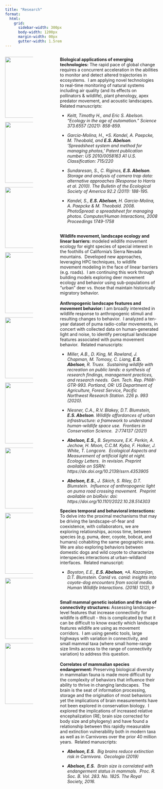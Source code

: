 ```yaml
---
title: "Research"
format:
  html: 
    grid:
      sidebar-width: 300px
      body-width: 1200px
      margin-width: 00px
      gutter-width: 1.5rem
---
```


:::: {.columns}

::: {.column width="20%"}

![](images/puma-427276-960-720-corrinast-pixabay-cc0_orig.jpg){fig-align="left" width=200px}

![](images/robot.jpg){fig-align="left" width=200px}

![](images/dear-1367217-960-720-pixabay-cc0_orig.jpg){fig-align="left" width=200px}

![](images/cir_orig.jpg){fig-align="left" width=200px}

![](images/ker_orig.jpg){fig-align="left" width=200px}

![](images/lcp_orig.jpg){fig-align="left" width=200px}

![](images/coyote-pixabay-cc0_orig.jpg){fig-align="left" width=200px}

![](images/mouse-pexels-cc0_orig.jpg){fig-align="left" width=200px}

![](images/dna-cc0_orig.jpg){fig-align="left" width=200px}

![](images/skull-cc0_orig.jpg){fig-align="left" width=200px}

:::

::: {.column width="10%"}
<!-- empty column to create gap -->
:::

::: {.column width="70%"}

**Biological applications of emerging technologies:** The rapid pace of global change requires a concurrent acceleration in the abilities to monitor and detect altered trajectories in ecosystems.  I am applying novel technologies to real-time monitoring of natural systems including air quality (and its effects on pollinators & wildlife), plant phenology, apex predator movement, and acoustic landscapes. Related manuscripts:

-   *Keitt, Timothy H., and Eric S. Abelson. "Ecology in the age of automation." Science 373.6557 (2021): 858-859.*

-   *Garcia-Molina, H., \*S. Kandel, A. Paepcke, M. Theobald, and **E.S. Abelson**. ‘Spreadsheet system and method for managing photos,’ Patent publication number: US 2010/0058163 A1 U.S. Classification: 715/220*

-   *Sundaresan, S., C. Riginos, **E.S. Abelson**. Storage and analysis of camera trap data: alternative approaches (Response to Harris et al. 2010). The Bulletin of the Ecological Society of America 92.2 (2011): 188-195.*

-   *Kandel, S., **E.S. Abelson**, H. Garcia-Molina, A. Paepcke & M. Theobald. 2008. PhotoSpread: a spreadsheet for managing photos. Computer/Human Interactions, 2008 Proceedings 1749-1758*

**\
Wildlife movement, landscape ecology and linear barriers:** modeled wildlife movement ecology for eight species of special interest in the foothills of California's Sierra Nevada mountains.  Developed new approaches, leveraging HPC techniques, to wildlife movement modeling in the face of linear barriers (e.g. roads).  I am continuing this work through building models exploring deer movement ecology and behavior using sub-populations of "urban" deer vs. those that maintain historically migratory behavior. \
\
**Anthropogenic landscape features and movement behavior:** I am broadly interested in wildlife response to anthropogenic stimuli and resulting changes to behavior.  I analyzed a ten-year dataset of puma radio-collar movements, in concert with collected data on human-generated light and noise, to identify perceptual landscape features associated with puma movement behavior.  Related manuscripts:

-   *Miller, A.B., D. King, M. Rowland, J. Chapman, M. Tomosy, C. Liang, **E.S. Abelson**, R. Truex.  Sustaining wildlife with recreation on public lands: a synthesis of research findings, management practices, and research needs.  Gen. Tech. Rep. PNW-GTR-993. Portland, OR: US Department of Agriculture, Forest Service, Pacific Northwest Research Station. 226 p. 993 (2020).*

-   *Niesner, C.A., R.V. Blakey, D.T. Blumstein, **E.S. Abelson**. Wildlife affordances of urban infrastructure: a framework to understand human-wildlife space use.  Frontiers in Conservation Science.  2:774137 (2021)*

-   ***Abelson, E.S.,** B. Seymoure, E.K. Perkin, A. Jechow, H. Moon, C.C.M. Kyba, F. Holker, J. White, T. Longcore.  Ecological Aspects and Measurement of artificial light at night.  Ecology Letters.  In revision. Preprint available on SSRN: https://dx.doi.org/10.2139/ssrn.4353905*

-   ***Abelson, E.S.**, J. Sikich, S. Riley, D.T. Blumstein.  Influence of anthropogenic light on puma road crossing movement.  Preprint available on bioRxiv: doi: https://doi.org/10.1101/2022.10.28.514303*\

**Species temporal and behavioral interactions:** To delve into the proximal mechanisms that may be driving the landscape-of-fear and coexistence, with collaborators, we are exploring relationships, across time, between species (e.g. puma, deer, coyote, bobcat, and humans) cohabiting the same geographic area.  We are also exploring behaviors between domestic dogs and wild coyote to characterize interspecies interactions at urban-wildland interfaces.  Related manuscript:

-   *Boyston, E.E., **E.S. Abelson**, \*A. Kazanjian, D.T. Blumstein. Canid vs. canid: insights into coyote-dog encounters from social media.  Human Wildlife Interactions. (2018) 12(2), 9*

\
**Small mammal genetic isolation and the role of connectivity structures:** Assessing landscape-level features that increase connectivity for wildlife is difficult - this is complicated by that it can be difficult to know exactly which landscape features wildlife are using as movement corridors.  I am using genetic tools, large highways with variation in connectivity, and small mammal taxa (where small home-range size limits access to the range of connectivity variation) to address this question.    \
\
**Correlates of mammalian species endangerment:** Preserving biological diversity in mammalian fauna is made more difficult by the complexity of behaviors that influence their ability to thrive in changing landscapes.  The brain is the seat of information processing, storage and the origination of most behaviors yet the implications of brain measurements have not been explored in conservation biology.  I explored the implications of increased relative encephalization (RE; brain size corrected for body size and phylogeny) and have found a relationship between this rapidly measurable and extinction vulnerability both in modern taxa as well as in Carnivores over the prior 40 million years.  Related manuscripts:

-   ***Abelson, E.S.**  Big brains reduce extinction risk in Carnivora.  Oecologia (2019)*

-   ***Abelson, E.S.**  Brain size is correlated with endangerment status in mammals.  Proc. R. Soc. B. Vol. 283. No. 1825. The Royal Society, 2016.*

:::

::::
